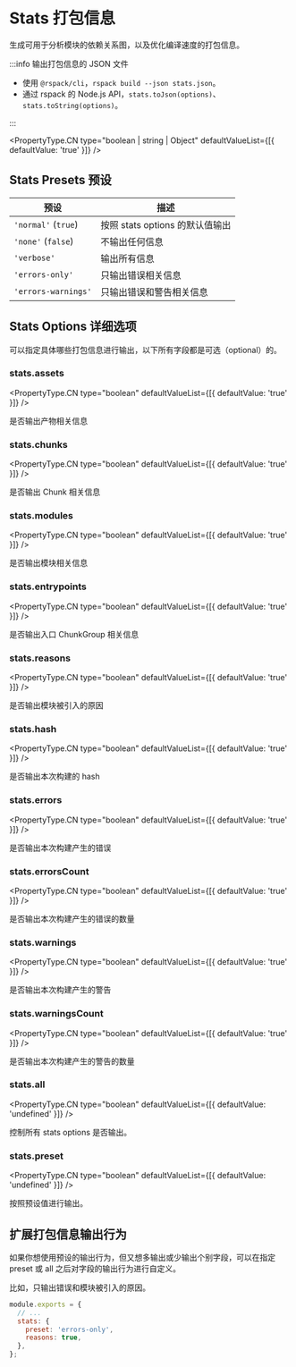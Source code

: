 
# Stats 打包信息

生成可用于分析模块的依赖关系图，以及优化编译速度的打包信息。

:::info 输出打包信息的 JSON 文件

- 使用 `@rspack/cli`，`rspack build --json stats.json`。
- 通过 rspack 的 Node.js API，`stats.toJson(options)`、`stats.toString(options)`。

:::

<PropertyType.CN
  type="boolean | string | Object"
  defaultValueList={[{ defaultValue: 'true' }]}
/>

## Stats Presets 预设

| 预设                | 描述                            |
| ------------------- | ------------------------------- |
| `'normal'` (`true`) | 按照 stats options 的默认值输出 |
| `'none'` (`false`)  | 不输出任何信息                  |
| `'verbose'`         | 输出所有信息                    |
| `'errors-only'`     | 只输出错误相关信息              |
| `'errors-warnings'` | 只输出错误和警告相关信息        |

## Stats Options 详细选项

可以指定具体哪些打包信息进行输出，以下所有字段都是可选（optional）的。

### stats.assets

<PropertyType.CN type="boolean" defaultValueList={[{ defaultValue: 'true' }]} />

是否输出产物相关信息

### stats.chunks

<PropertyType.CN type="boolean" defaultValueList={[{ defaultValue: 'true' }]} />

是否输出 Chunk 相关信息

### stats.modules

<PropertyType.CN type="boolean" defaultValueList={[{ defaultValue: 'true' }]} />

是否输出模块相关信息

### stats.entrypoints

<PropertyType.CN type="boolean" defaultValueList={[{ defaultValue: 'true' }]} />

是否输出入口 ChunkGroup 相关信息

### stats.reasons

<PropertyType.CN type="boolean" defaultValueList={[{ defaultValue: 'true' }]} />

是否输出模块被引入的原因

### stats.hash

<PropertyType.CN type="boolean" defaultValueList={[{ defaultValue: 'true' }]} />

是否输出本次构建的 hash

### stats.errors

<PropertyType.CN type="boolean" defaultValueList={[{ defaultValue: 'true' }]} />

是否输出本次构建产生的错误

### stats.errorsCount

<PropertyType.CN type="boolean" defaultValueList={[{ defaultValue: 'true' }]} />

是否输出本次构建产生的错误的数量

### stats.warnings

<PropertyType.CN type="boolean" defaultValueList={[{ defaultValue: 'true' }]} />

是否输出本次构建产生的警告

### stats.warningsCount

<PropertyType.CN type="boolean" defaultValueList={[{ defaultValue: 'true' }]} />

是否输出本次构建产生的警告的数量

### stats.all

<PropertyType.CN
  type="boolean"
  defaultValueList={[{ defaultValue: 'undefined' }]}
/>

控制所有 stats options 是否输出。

### stats.preset

<PropertyType.CN
  type="boolean"
  defaultValueList={[{ defaultValue: 'undefined' }]}
/>

按照预设值进行输出。

## 扩展打包信息输出行为

如果你想使用预设的输出行为，但又想多输出或少输出个别字段，可以在指定 preset 或 all 之后对字段的输出行为进行自定义。

比如，只输出错误和模块被引入的原因。

```js title=rspack.config.js
module.exports = {
  // ...
  stats: {
    preset: 'errors-only',
    reasons: true,
  },
};
```
